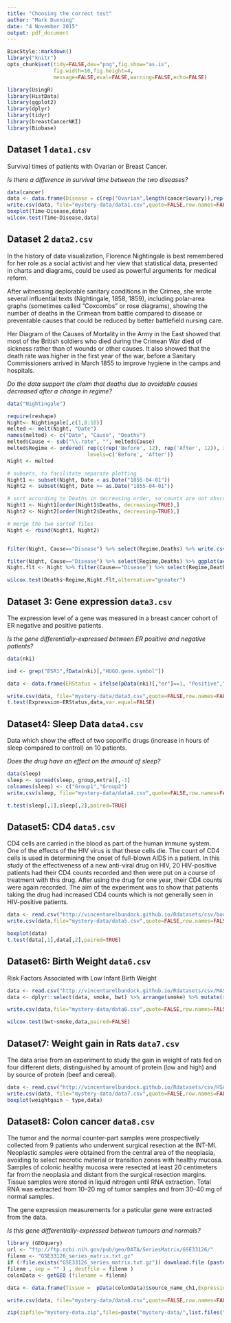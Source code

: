 ```yaml
---
title: "Choosing the correct test"
author: "Mark Dunning"
date: "4 November 2015"
output: pdf_document
---
```


```r
BiocStyle::markdown()
library("knitr")
opts_chunk$set(tidy=FALSE,dev="png",fig.show="as.is",
               fig.width=10,fig.height=4,
               message=FALSE,eval=FALSE,warning=FALSE,echo=FALSE)
```


```r
library(UsingR)
library(HistData)
library(ggplot2)
library(dplyr)
library(tidyr)
library(breastCancerNKI)
library(Biobase)
```


## Dataset 1 `data1.csv`

Survival times of patients with Ovarian or Breast Cancer. 

*Is there a difference in survival time between the two diseases?*

```r

data(cancer)
data <- data.frame(Disease = c(rep("Ovarian",length(cancer$ovary)),rep("Breast",length(cancer$breast))),Time = c(cancer$ovary,cancer$breast))
write.csv(data, file="mystery-data/data1.csv",quote=FALSE,row.names=FALSE)
boxplot(Time~Disease,data)
wilcox.test(Time~Disease,data)
```


## Dataset 2 `data2.csv`

In the history of data visualization, Florence Nightingale is best remembered for her role as a social activist and her view that statistical data, presented in charts and diagrams, could be used as powerful arguments for medical reform.

After witnessing deplorable sanitary conditions in the Crimea, she wrote several influential texts (Nightingale, 1858, 1859), including polar-area graphs (sometimes called "Coxcombs" or rose diagrams), showing the number of deaths in the Crimean from battle compared to disease or preventable causes that could be reduced by better battlefield nursing care.

Her Diagram of the Causes of Mortality in the Army in the East showed that most of the British soldiers who died during the Crimean War died of sickness rather than of wounds or other causes. It also showed that the death rate was higher in the first year of the war, before a Sanitary Commissioners arrived in March 1855 to improve hygiene in the camps and hospitals.

*Do the data support the claim that deaths due to avoidable causes decreased after a change in regime?*

```r

data("Nightingale")

require(reshape)
Night<- Nightingale[,c(1,8:10)]
melted <- melt(Night, "Date")
names(melted) <- c("Date", "Cause", "Deaths")
melted$Cause <- sub("\\.rate", "", melted$Cause)
melted$Regime <- ordered( rep(c(rep('Before', 12), rep('After', 12)), 3), 
                          levels=c('Before', 'After'))
Night <- melted

# subsets, to facilitate separate plotting
Night1 <- subset(Night, Date < as.Date("1855-04-01"))
Night2 <- subset(Night, Date >= as.Date("1855-04-01"))

# sort according to Deaths in decreasing order, so counts are not obscured [thx: Monique Graf]
Night1 <- Night1[order(Night1$Deaths, decreasing=TRUE),]
Night2 <- Night2[order(Night2$Deaths, decreasing=TRUE),]

# merge the two sorted files
Night <- rbind(Night1, Night2)


filter(Night, Cause=="Disease") %>% select(Regime,Deaths) %>% write.csv(file="mystery-data/data2.csv",quote=FALSE,row.names=FALSE)

filter(Night, Cause=="Disease") %>% select(Regime,Deaths) %>% ggplot(aes(x=Regime,y=Deaths)) + geom_boxplot()
Night.flt <- Night %>% filter(Cause=="Disease") %>% select(Regime,Deaths)

wilcox.test(Deaths~Regime,Night.flt,alternative="greater")
```

## Dataset 3: Gene expression `data3.csv`

The expression level of a gene was measured in a breast cancer cohort of ER negative and positive patients. 

*Is the gene differentially-expressed between ER positive and negative patients?*

```r
data(nki)

ind <- grep("ESR1",fData(nki)[,"HUGO.gene.symbol"])

data <- data.frame(ERStatus = ifelse(pData(nki)[,"er"]==1, "Positive","Negative"),Expression = exprs(nki)[ind,])

write.csv(data, file="mystery-data/data3.csv",quote=FALSE,row.names=FALSE)
t.test(Expression~ERStatus,data,var.equal=FALSE)
```

## Dataset4: Sleep Data `data4.csv`

Data which show the effect of two soporific drugs (increase in hours of sleep compared to control) on 10 patients.

*Does the drug have an effect on the amount of sleep?*

```r
data(sleep)
sleep <- spread(sleep, group,extra)[,-1]
colnames(sleep) <- c("Group1","Group2")
write.csv(sleep, file="mystery-data/data4.csv",quote=FALSE,row.names=FALSE)

t.test(sleep[,1],sleep[,2],paired=TRUE)
```

## Dataset5: CD4 `data5.csv`

CD4 cells are carried in the blood as part of the human immune system. One of the effects of the HIV virus is that these cells die. The count of CD4 cells is used in determining the onset of full-blown AIDS in a patient. In this study of the effectiveness of a new anti-viral drug on HIV, 20 HIV-positive patients had their CD4 counts recorded and then were put on a course of treatment with this drug. After using the drug for one year, their CD4 counts were again recorded. The aim of the experiment was to show that patients taking the drug had increased CD4 counts which is not generally seen in HIV-positive patients.

```r
data <- read.csv("http://vincentarelbundock.github.io/Rdatasets/csv/boot/cd4.csv")[,-1]
write.csv(data,file="mystery-data/data5.csv",quote=FALSE,row.names=FALSE)

boxplot(data)
t.test(data[,1],data[,2],paired=TRUE)
```

## Dataset6: Birth Weight `data6.csv`

Risk Factors Associated with Low Infant Birth Weight

```r
data <- read.csv("http://vincentarelbundock.github.io/Rdatasets/csv/MASS/birthwt.csv")
data <- dplyr::select(data, smoke, bwt) %>% arrange(smoke) %>% mutate(smoke=ifelse(smoke==0,"N","Y")) 

write.csv(data,file="mystery-data/data6.csv",quote=FALSE,row.names=FALSE)

wilcox.test(bwt~smoke,data,paired=FALSE)

```

## Dataset7: Weight gain in Rats `data7.csv`

The data arise from an experiment to study the gain in weight of rats fed on four different diets, distinguished by amount of protein (low and high) and by source of protein (beef and cereal).

```r
data <- read.csv("http://vincentarelbundock.github.io/Rdatasets/csv/HSAUR/weightgain.csv")[,c(3,4)] %>% arrange(type)
write.csv(data, file="mystery-data/data7.csv",quote=FALSE,row.names=FALSE)
boxplot(weightgain ~ type,data)
```

## Dataset8: Colon cancer `data8.csv`

The tumor and the normal counter-part samples were prospectively collected from 9 patients who underwent surgical resection at the INT-MI. Neoplastic samples were obtained from the central area of the neoplasia, avoiding to select necrotic material or transition zones with healthy mucosa. Samples of colonic healthy mucosa were resected at least 20 centimeters far from the neoplasia and distant from the surgical resection margins. Tissue samples were stored in liquid nitrogen until RNA extraction. Total RNA was extracted from 10–20 mg of tumor samples and from 30–40 mg of normal samples.

The gene expression measurements for a paticular gene were extracted from the data. 

*Is this gene differentially-expressed between tumours and normals?*

```r
library (GEOquery)
url <- "ftp://ftp.ncbi.nih.gov/pub/geo/DATA/SeriesMatrix/GSE33126/"
filenm <- "GSE33126_series_matrix.txt.gz"
if (!file.exists("GSE33126_series_matrix.txt.gz")) download.file (paste(url ,
filenm , sep = "" ) , destfile = filenm )
colonData <- getGEO (filename = filenm)

data <- data.frame(Tissue =  pData(colonData)$source_name_ch1,Expression = exprs(colonData)["ILMN_2366710",])

write.csv(data, file="mystery-data/data8.csv",quote=FALSE,row.names=FALSE)

```



```r
zip(zipfile="mystery-data.zip",files=paste("mystery-data/",list.files("mystery-data/"),sep="/"))
```


